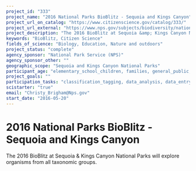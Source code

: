 ```yaml
---
project_id: "333"
project_name: "2016 National Parks BioBlitz - Sequoia and Kings Canyon"
project_url_on_catalog: "https://www.citizenscience.gov/catalog/333/"
project_url_external: "https://www.nps.gov/subjects/biodiversity/national-parks-bioblitz.htm"
project_description: "The 2016 BioBlitz at Sequoia &amp; Kings Canyon National Parks will explore organisms from all taxonomic groups."
keywords: "BioBlitz, Citizen Science"
fields_of_science: "Biology, Education, Nature and outdoors"
project_status: "complete"
agency_sponsor: "National Park Service (NPS)"
agency_sponsor_other: ""
geographic_scope: "Sequoia and Kings Canyon National Parks"
participant_age: "elementary_school_children, families, general_public, middle_school_children, targeted_group, teens"
project_goals: ""
participation_tasks: "classification_tagging, data_analysis, data_entry, finding_entities, identification, learning, observation, site_selection_description, specimen_sample_collection"
scistarter: "true"
email: "Christy_Brigham@Nps.gov"
start_date: "2016-05-20"
---
```


# 2016 National Parks BioBlitz - Sequoia and Kings Canyon

The 2016 BioBlitz at Sequoia &amp; Kings Canyon National Parks will explore organisms from all taxonomic groups.
